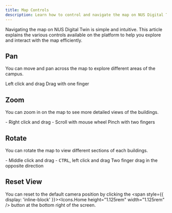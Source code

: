 ```yaml
---
title: Map Controls
description: Learn how to control and navigate the map on NUS Digital Twin
---
```


Navigating the map on NUS Digital Twin is simple and intuitive. This article explains the various controls available on the platform to help you explore and interact with the map efficiently.

## Pan

You can move and pan across the map to explore different areas of the campus.

<Tabs syncKey='controlType'>
  <TabItem label="Mouse">Left click and drag</TabItem>
  <TabItem label="Touch">Drag with one finger</TabItem>
</Tabs>

## Zoom

You can zoom in on the map to see more detailed views of the buildings.

<Tabs syncKey='controlType'>
  <TabItem label="Mouse">
    - Right click and drag
    - Scroll with mouse wheel 
  </TabItem>
  <TabItem label="Touch">Pinch with two fingers</TabItem>
</Tabs>

## Rotate

You can rotate the map to view different sections of each buildings.

<Tabs syncKey='controlType'>
  <TabItem label="Mouse">
    - Middle click and drag
    - <kbd>CTRL</kbd>, left click and drag
  </TabItem>
  <TabItem label="Touch">Two finger drag in the opposite direction</TabItem>
</Tabs>

## Reset View

You can reset to the default camera position by clicking the <span style={{ display: 'inline-block' }}><Icons.Home height="1.125rem" width="1.125rem" /></span> button at the bottom right of the screen.